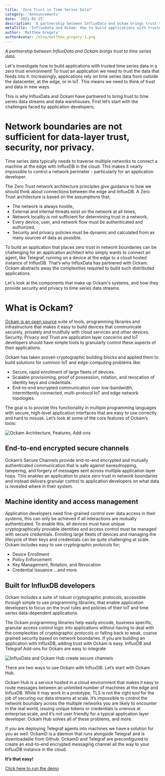 ```yaml
---
title: 'Zero Trust in Time Series Data?'
category: 'Announcements'
date: '2021-01-25'
description: 'A partnership between InfluxData and Ockam brings trust to time series data.'
metaTitle: 'InfluxData and Ockam: How to build applications with trusted time series data in a zero trust environment.'
author: 'Matthew Gregory'
authorAvatar: /blog/matthew_gregory-1.png
---
```


_A partnership between InfluxData and Ockam brings trust to time series data._

Let's investigate how to build applications with trusted time series data in a zero trust environment! To trust an application we need to trust the data that feeds into it. Increasingly, applications rely on time series data from outside the datacenter, at the edge, or in IoT. This means we need to think of trust and data in new ways.

This is why InfluxData and Ockam have partnered to bring trust to time series data streams and data warehouses. First let’s start with the challenges faced by application developers;

# Network boundaries are not sufficient for data-layer trust, security, nor privacy.

Time series data typically needs to traverse multiple networks to connect a machine at the edge with InfluxDB in the cloud. This makes it nearly impossible to control a network perimeter - particularly for an application developer.

The Zero Trust network architecture principles give guidance to how we should think about connections between the edge and InfluxDB. A Zero Trust architecture is based on the assumptions that;

- The network is always hostile,
- External and internal threats exist on the network at all times,
- Network locality is not sufficient for determining trust in a network,
- Every device, user, and network flow must be authenticated and authorized,
- Security and privacy policies must be dynamic and calculated from as many sources of data as possible.

To build an application that places zero trust in network boundaries can be challenging for an application architect who simply wants to connect an agent, like Telegraf, running on a device at the edge to a cloud hosted instance of InfluxDB. That’s why InfluxData has partnered with Ockam. Ockam abstracts away the complexities required to build such distributed applications.

Let's look at the components that make up Ockam's systems, and how they provide security and privacy to time series data streams.

# What is Ockam?

[Ockam is an open source](https://github.com/ockam-network/ockam) suite of tools, programming libraries and infrastructure that makes it easy to build devices that communicate securely, privately and trustfully with cloud services and other devices. Security, Privacy and Trust are application layer concerns and IoT developers should have simple tools to granularly control these aspects of their applications.

Ockam has taken proven cryptographic building blocks and applied them to build solutions for common IoT and edge-computing problems like:

- Secure, rapid enrollment of large fleets of devices.
- Scalable provisioning, proof of possession, rotation, and revocation of identity keys and credentials.
- End-to-end encrypted communication over low-bandwidth, intermittently connected, multi-protocol IoT and edge network topologies.

The goal is to provide this functionality in multiple programming languages with secure, high-level application interfaces that are easy to use correctly and hard to misuse. Let’s look at some of the core features of Ockam’s tools:

![Ockam Architecture, Features, Add-ons](/blog/trust_influx/architecture.svg)

## End-to-end encrypted secure channels

Ockam’s Secure Channels provide end-to-end encrypted and mutually authenticated communication that is safe against eavesdropping, tampering, and forgery of messages sent across multiple application layer hops. This enables an application to place zero trust in network boundaries and instead delivers granular control to application developers on what data is revealed where in their system.

## Machine identity and access management

Application developers need fine-grained control over data access in their systems, this can only be achieved if all interactions are mutually authenticated. To enable this, all devices must have unique cryptographically provable identities and access control must be managed with secure credentials. Enrolling large fleets of devices and managing the lifecycle of their keys and credentials can be quite challenging at scale. Ockam includes easy to use cryptographic protocols for;

- Device Enrollment
- Policy Enforcement
- Key Management, Rotation, and Revocation
- Credential Issuance
  ...and more.

## Built for InfluxDB developers

Ockam includes a suite of robust cryptographic protocols, accessible through simple to use programming libraries, that enable application developers to focus on the trust rules and policies of their IoT and time series data-dependent applications.

The Ockam programming libraries help easily encode, business specific, granular access control logic into applications without having to deal with the complexities of cryptographic protocols or falling back to weak, coarse grained security based on network boundaries. If you are building an application with InfluxDB, adding trust with Ockam is easy.
InfluxDB and Telegraf Add-ons for Ockam are easy to integrate

![InfluxData and Ockam Hub create secure channels](/blog/trust_influx/channel.png)

There are two ways to use Ockam with InfluxDB. Let’s start with Ockam Hub.

Ockam Hub is a service hosted in a cloud environment that makes it easy to route messages between an unlimited number of machines at the edge and InfluxDB. While it may work in a prototype, TLS is not the right tool for the job of securing our data streams at scale. It’s impossible to control the network boundary across the multiple networks you are likely to encounter in the real world, issuing unique tokens or credentials is onerous at enterprise scale, and it’s not user friendly for a typical application layer developer. Ockam Hub solves all of these problems, and more.

If you are deploying Telegraf agents into machines we have a solution for you as well. OckamD is a daemon that runs alongside Telegraf and is downloadable from Github. OckamD and Telegraf are preconfigured to create an end-to-end encrypted messaging channel all the way to your InfluxDB instance in the cloud.

**It’s that easy!**

[Click here to run the demo](https://www.ockam.io/learn/how-to-guides/using-add-ons/enterprise/influxdb/telegraf-influxdb-with-ockamd/)
